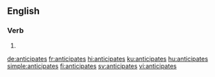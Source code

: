 {{also|anticipâtes}}
==English==

===Verb===
{{head|en|verb form}}

# {{en-third-person singular of|anticipate}}

[[de:anticipates]]
[[fr:anticipates]]
[[hi:anticipates]]
[[ku:anticipates]]
[[hu:anticipates]]
[[simple:anticipates]]
[[fi:anticipates]]
[[sv:anticipates]]
[[vi:anticipates]]